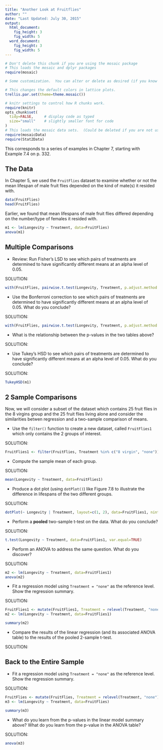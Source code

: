 ```yaml
---
title: "Another Look at Fruitflies"
author: ""
date: "Last Updated: July 30, 2015"
output: 
  html_document:
    fig_height: 3
    fig_width: 5
  word_document:
    fig_height: 3
    fig_width: 5
---
```

```r
# Don't delete this chunk if you are using the mosaic package
# This loads the mosaic and dplyr packages
require(mosaic)
```

```r
# Some customization.  You can alter or delete as desired (if you know what you are doing).

# This changes the default colors in lattice plots.
trellis.par.set(theme=theme.mosaic())  

# knitr settings to control how R chunks work.
require(knitr)
opts_chunk$set(
  tidy=FALSE,     # display code as typed
  size="small"    # slightly smaller font for code
)
# This loads the mosaic data sets.  (Could be deleted if you are not using them.)
require(mosaicData)                
require(Stat2Data)
```

This corresponds to a series of examples in Chapter 7, starting with Example 7.4 on p. 332. 

## The Data

In Chapter 5, we used the `FruitFlies` dataset to examine whether or not the mean lifespan of male fruit flies depended on the kind of mate(s) it resided with. 

```r
data(FruitFlies)
head(FruitFlies)
```

Earlier, we found that mean lifespans of male fruit flies differed depending on the number/type of females it resided with.

```r
m1 <- lm(Longevity ~ Treatment, data=FruitFlies)
anova(m1)
```

## Multiple Comparisons

* Review: Run Fisher's LSD to see which pairs of treatments are determined to have significantly different means at an alpha level of 0.05.

SOLUTION:

```r
with(FruitFlies, pairwise.t.test(Longevity, Treatment, p.adjust.method = "none"))
```

* Use the Bonferroni correction to see which pairs of treatments are determined to have significantly different means at an alpha level of 0.05. What do you conclude?

SOLUTION:

```r
with(FruitFlies, pairwise.t.test(Longevity, Treatment, p.adjust.method = "bonf"))

```

* What is the relationship between the p-values in the two tables above?

SOLUTION:

* Use Tukey's HSD to see which pairs of treatments are determined to have significantly different means at an alpha level of 0.05. What do you conclude?

SOLUTION:

```r
TukeyHSD(m1)
```

## 2 Sample Comparisons

Now, we will consider a subset of the dataset which contains 25 fruit flies in the 8 virgins group and the 25 fruit flies living alone and consider the similarities betwen regression and a two-sample comparison of means. 

* Use the `filter()` function to create a new dataset, called `FruitFlies1` which only contains the 2 groups of interest.

SOLUTION:

```r
FruitFlies1 <- filter(FruitFlies, Treatment %in% c("8 virgin", "none"))

```


* Compute the sample mean of each group.

SOLUTION:

```r
mean(Longevity ~ Treatment, data=FruitFlies1)
```

* Produce a dot plot (using `dotPlot()`) like Figure 7.8 to illustrate the difference in lifespans of the two different groups. 

SOLUTION:

```r
dotPlot(~ Longevity | Treatment, layout=c(1, 2), data=FruitFlies1, nint=15, cex=0.3)
```

* Perform a **pooled** two-sample t-test on the data. What do you conclude?

SOLUTION:

```r
t.test(Longevity ~ Treatment, data=FruitFlies1, var.equal=TRUE)
```

* Perform an ANOVA to address the same question. What do you discover? 

SOLUTION:

```r
m2 <- lm(Longevity ~ Treatment, data=FruitFlies1)
anova(m2)
```

* Fit a regression model using `Treatment = "none"` as the reference level. Show the regression summary.

SOLUTION:

```r
FruitFlies1 <- mutate(FruitFlies1, Treatment = relevel(Treatment, "none"))
m2 <- lm(Longevity ~ Treatment, data=FruitFlies1)

summary(m2)
```

* Compare the results of the linear regression (and its associated ANOVA table) to the results of the pooled 2-sample t-test.

SOLUTION:



## Back to the Entire Sample

* Fit a regression model using `Treatment = "none"` as the reference level. Show the regression summary.

SOLUTION:

```r
FruitFlies <- mutate(FruitFlies, Treatment = relevel(Treatment, "none"))
m3 <- lm(Longevity ~ Treatment, data=FruitFlies)

summary(m3)
```

* What do you learn from the p-values in the linear model summary above? What do you learn from the p-value in the ANOVA table?

SOLUTION:

```r
anova(m3)
```

